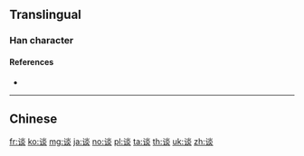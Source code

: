 {{character info/new}}
{{also|談}}
==Translingual==

===Han character===
{{Han char|rn=149|rad=讠|as=08|sn=10|four=|canj=IVFF|ids=⿰[[讠]][[炎]]}}

====References====
* {{Han ref|kx=1188.181|hdz=63992.080|uh=8C08|ud=35848}}

----

==Chinese==
{{zh-see|談}}

[[fr:谈]]
[[ko:谈]]
[[mg:谈]]
[[ja:谈]]
[[no:谈]]
[[pl:谈]]
[[ta:谈]]
[[th:谈]]
[[uk:谈]]
[[zh:谈]]
